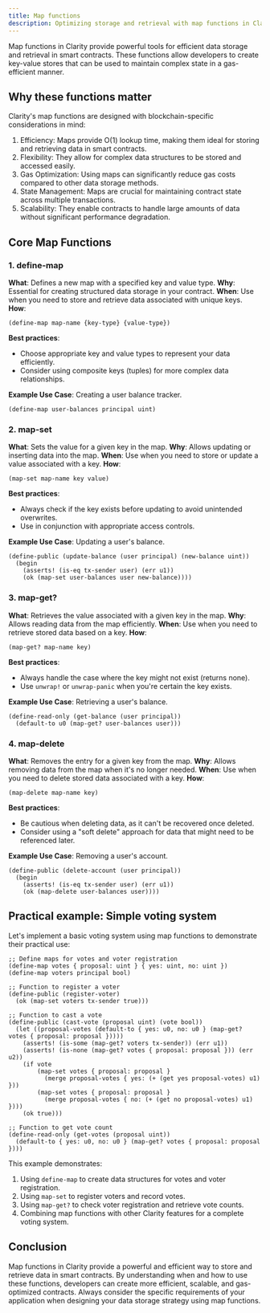 ```yaml
---
title: Map functions
description: Optimizing storage and retrieval with map functions in Clarity.
---
```


Map functions in Clarity provide powerful tools for efficient data storage and retrieval in smart contracts. These functions allow developers to create key-value stores that can be used to maintain complex state in a gas-efficient manner.

## Why these functions matter

Clarity's map functions are designed with blockchain-specific considerations in mind:

1. Efficiency: Maps provide O(1) lookup time, making them ideal for storing and retrieving data in smart contracts.
2. Flexibility: They allow for complex data structures to be stored and accessed easily.
3. Gas Optimization: Using maps can significantly reduce gas costs compared to other data storage methods.
4. State Management: Maps are crucial for maintaining contract state across multiple transactions.
5. Scalability: They enable contracts to handle large amounts of data without significant performance degradation.

## Core Map Functions

### 1. define-map

**What**: Defines a new map with a specified key and value type.
**Why**: Essential for creating structured data storage in your contract.
**When**: Use when you need to store and retrieve data associated with unique keys.
**How**: 
```clarity
(define-map map-name {key-type} {value-type})
```

**Best practices**: 
- Choose appropriate key and value types to represent your data efficiently.
- Consider using composite keys (tuples) for more complex data relationships.

**Example Use Case**: Creating a user balance tracker.

```clarity
(define-map user-balances principal uint)
```

### 2. map-set

**What**: Sets the value for a given key in the map.
**Why**: Allows updating or inserting data into the map.
**When**: Use when you need to store or update a value associated with a key.
**How**: 
```clarity
(map-set map-name key value)
```

**Best practices**: 
- Always check if the key exists before updating to avoid unintended overwrites.
- Use in conjunction with appropriate access controls.

**Example Use Case**: Updating a user's balance.

```clarity
(define-public (update-balance (user principal) (new-balance uint))
  (begin
    (asserts! (is-eq tx-sender user) (err u1))
    (ok (map-set user-balances user new-balance))))
```

### 3. map-get?

**What**: Retrieves the value associated with a given key in the map.
**Why**: Allows reading data from the map efficiently.
**When**: Use when you need to retrieve stored data based on a key.
**How**: 
```clarity
(map-get? map-name key)
```

**Best practices**: 
- Always handle the case where the key might not exist (returns none).
- Use `unwrap!` or `unwrap-panic` when you're certain the key exists.

**Example Use Case**: Retrieving a user's balance.

```clarity
(define-read-only (get-balance (user principal))
  (default-to u0 (map-get? user-balances user)))
```

### 4. map-delete

**What**: Removes the entry for a given key from the map.
**Why**: Allows removing data from the map when it's no longer needed.
**When**: Use when you need to delete stored data associated with a key.
**How**: 
```clarity
(map-delete map-name key)
```

**Best practices**: 
- Be cautious when deleting data, as it can't be recovered once deleted.
- Consider using a "soft delete" approach for data that might need to be referenced later.

**Example Use Case**: Removing a user's account.

```clarity
(define-public (delete-account (user principal))
  (begin
    (asserts! (is-eq tx-sender user) (err u1))
    (ok (map-delete user-balances user))))
```

## Practical example: Simple voting system

Let's implement a basic voting system using map functions to demonstrate their practical use:

```clarity
;; Define maps for votes and voter registration
(define-map votes { proposal: uint } { yes: uint, no: uint })
(define-map voters principal bool)

;; Function to register a voter
(define-public (register-voter)
  (ok (map-set voters tx-sender true)))

;; Function to cast a vote
(define-public (cast-vote (proposal uint) (vote bool))
  (let ((proposal-votes (default-to { yes: u0, no: u0 } (map-get? votes { proposal: proposal }))))
    (asserts! (is-some (map-get? voters tx-sender)) (err u1))
    (asserts! (is-none (map-get? votes { proposal: proposal })) (err u2))
    (if vote
        (map-set votes { proposal: proposal } 
          (merge proposal-votes { yes: (+ (get yes proposal-votes) u1) }))
        (map-set votes { proposal: proposal } 
          (merge proposal-votes { no: (+ (get no proposal-votes) u1) })))
    (ok true)))

;; Function to get vote count
(define-read-only (get-votes (proposal uint))
  (default-to { yes: u0, no: u0 } (map-get? votes { proposal: proposal })))
```

This example demonstrates:
1. Using `define-map` to create data structures for votes and voter registration.
2. Using `map-set` to register voters and record votes.
3. Using `map-get?` to check voter registration and retrieve vote counts.
4. Combining map functions with other Clarity features for a complete voting system.

## Conclusion

Map functions in Clarity provide a powerful and efficient way to store and retrieve data in smart contracts. By understanding when and how to use these functions, developers can create more efficient, scalable, and gas-optimized contracts. Always consider the specific requirements of your application when designing your data storage strategy using map functions.
